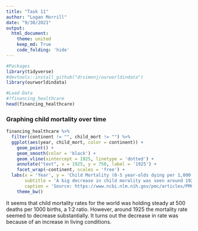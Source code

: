 ```yaml
---
title: "Task 11"
author: "Logan Morrill"
date: "9/30/2021"
output: 
  html_document:
    theme: united
    keep_md: True
    code_folding: 'hide'
---
```


```r
#Packages
library(tidyverse)
#devtools::install_github("drsimonj/ourworldindata")
library(ourworldindata)
```

```r
#Load Data
#?financing_healthcare
head(financing_healthcare)
```
### Graphing child mortality over time
```r
financing_healthcare %>%
  filter(continent != "", child_mort != "") %>%
  ggplot(aes(year, child_mort, color = continent)) +
    geom_point() +
    geom_smooth(color = 'black') +
    geom_vline(xintercept = 1925, linetype = 'dotted') +
    annotate("text", x = 1925, y = 750, label = '1925') +
    facet_wrap(~continent, scales = 'free') +
  labs(x = 'Year', y = 'Child Mortality (0-5 year-olds dying per 1,000 born)', title = 'Child Mortality over Time',
       subtitle = 'A big decrease in child morality was seen around 1925 because\nof the increase in living conditions across the world.',
       caption = 'Source: https://www.ncbi.nlm.nih.gov/pmc/articles/PMC1449154/') +
    theme_bw()
```
It seems that child mortality rates for the world was holding steady at 500 deaths per 1000 births, a 1:2 ratio. However, around 1925 the mortality rate seemed to decrease substantially. It turns out the decrease in rate was because of an increase in living conditions.